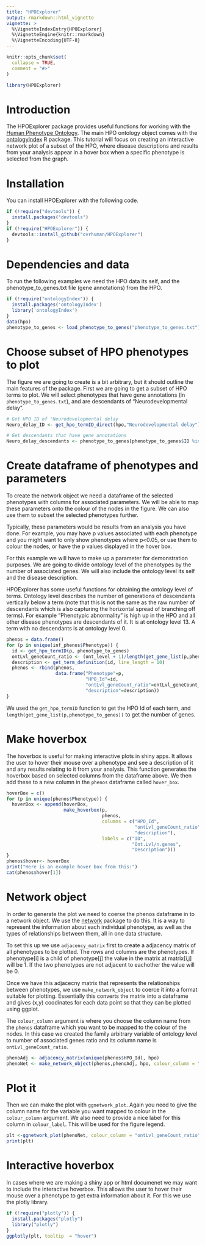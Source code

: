 ```yaml
---
title: "HPOExplorer"
output: rmarkdown::html_vignette
vignette: >
  %\VignetteIndexEntry{HPOExplorer}
  %\VignetteEngine{knitr::rmarkdown}
  %\VignetteEncoding{UTF-8}
---
```


```r
knitr::opts_chunk$set(
  collapse = TRUE,
  comment = "#>"
)
```

```r
library(HPOExplorer)
```

# Introduction 
The HPOExplorer package provides useful functions for working with the [Human Phenotype Ontology](https://hpo.jax.org/app/). The main HPO ontology object comes with the [ontologyIndex](https://CRAN.R-project.org/package=ontologyIndex) R package. This tutorial will focus on creating an interactive network plot of a subset of the HPO, where disease descriptions and results from your analysis appear in a hover box when a specific phenotype is selected from the graph. 

# Installation 
You can install HPOExplorer with the following code.
```r
if (!require("devtools")) {
  install.packages("devtools")
}
if (!require("HPOExplorer")) {
  devtools::install_github("ovrhuman/HPOExplorer")
}
```

# Dependencies and data 
To run the following examples we need the HPO data its self, and the phenotype_to_genes.txt file (gene annotations) from the HPO.

```r
if (!require("ontologyIndex")) {
  install.packages('ontologyIndex')
  library('ontologyIndex')
}
data(hpo)
phenotype_to_genes <- load_phenotype_to_genes("phenotype_to_genes.txt")
```

# Choose subset of HPO phenotypes to plot
The figure we are going to create is a bit arbitrary, but it should outline the main features of the package. First we are going to get a subset of HPO terms to plot. We will select phenotypes that have gene annotations (in `phenotype_to_genes.txt`), and are descendants of "Neurodevelopmental delay". 
```r
# Get HPO ID of "Neurodevelopmental delay
Neuro_delay_ID <- get_hpo_termID_direct(hpo,"Neurodevelopmental delay")

# Get descendants that have gene annotations
Neuro_delay_descendants <- phenotype_to_genes[phenotype_to_genes$ID %in% get_descendants(hpo,Neuro_delay_ID),]
```

# Create dataframe of phenotypes and parameters
To create the network object we need a dataframe of the selected phenotypes with columns for associated parameters. We will be able to map these parameters onto the colour of the nodes in the figure. We can also use them to subset the selected phenotypes further. 

Typically, these parameters would be results from an analysis you have done. For example, you may have p values associated with each phenotype and you might want to only show phenotypes where p<0.05, or use them to colour the nodes, or have the p values displayed in the hover box. 

For this example we will have to make up a parameter for demonstration purposes. We are going to divide ontology level of the phenotypes by the number of associated genes. We will also include the ontology level its self and the disease description.

HPOExplorer has some useful functions for obtaining the ontology level of terms. Ontology level describes the number of generations of descendants vertically below a term (note that this is not the same as the raw number of descendants which is also capturing the horizontal spread of branching off terms). For example "Phenotypic abnormality" is high up in the HPO and all other disease phenotypes are descendants of it. It is at ontology level 13. A term with no descendants is at ontology level 0. 

```r
phenos = data.frame()
for (p in unique(inf_phenos$Phenotype)) {
  id <- get_hpo_termID(p, phenotype_to_genes)
  ontLvl_geneCount_ratio <- (ont_level + 1)/length(get_gene_list(p,phenotype_to_genes))
  description <- get_term_definition(id, line_length = 10)
  phenos <- rbind(phenos,
                  data.frame("Phenotype"=p,
                             "HPO_Id"=id,
                             "ontLvl_geneCount_ratio"=ontLvl_geneCount_ratio,
                             "description"=description))
}
```

We used the `get_hpo_termID` function to get the HPO Id of each term, and `length(get_gene_list(p,phenotype_to_genes))` to get the number of genes. 

# Make hoverbox
The hoverbox is useful for making interactive plots in shiny apps. It allows the user to hover their mouse over a phenotype and see a description of it and any results relating to it from your analysis. This function generates the hoverbox based on selected columns from the dataframe above. We then add these to a new column in the `phenos` dataframe called `hover_box`. 

```r
hoverBox = c()
for (p in unique(phenos$Phenotype)) {
  hoverBox <- append(hoverBox, 
                     make_hoverbox(p,
                                   phenos,
                                   columns = c("HPO_Id",
                                               "ontLvl_geneCount_ratio",
                                               "description"),
                                   labels = c("ID",
                                              "Ont.Lvl/n.genes",
                                              "Description")))
}
phenos$hover<- hoverBox
print("Here is an example hover box from this:")
cat(phenos$hover[1])
```

# Network object
In order to generate the plot we need to coerse the phenos dataframe in to a network object. We use the [network](https://CRAN.R-project.org/package=network) package to do this. It is a way to represent the information about each individual phenotype, as well as the types of relationships between them, all in one data structure. 

To set this up we use `adjacency_matrix` first to create a adjacency matrix of all phenotypes to be plotted. The rows and columns are the phenotypes. If phenotype[i] is a child of phenotype[j] the value in the matrix at matrix[i,j] will be 1. If the two phenotypes are not adjacent to eachother the value will be 0.

Once we have this adjacecny matrix that represents the relationships between phenotypes, we use `make_network_object` to coerce it into a format suitable for plotting. Essentially this converts the matrix into a dataframe and gives (x,y) coodinates for each data point so that they can be plotted using ggplot. 

The `colour_column` argument is where you choose the column name from the `phenos` dataframe which you want to be mapped to the colour of the nodes. In this case we created the family arbitrary variable of ontology level to number of associated genes ratio and its column name is `ontLvl_geneCount_ratio`. 

```r
phenoAdj <- adjacency_matrix(unique(phenos$HPO_Id), hpo)
phenoNet <- make_network_object(phenos,phenoAdj, hpo, colour_column = "ontLvl_geneCount_ratio")
```

# Plot it
Then we can make the plot with `ggnetwork_plot`. Again you need to give the column name for the variable you want mapped to colour in the `colour_column` argument. We also need to provide a nice label for this column in `colour_label`. This will be used for the figure legend. 

```r
plt <-ggnetwork_plot(phenoNet, colour_column = "ontLvl_geneCount_ratio", colour_label = "OntLvl/nGenes")
print(plt)
```


# Interactive hoverbox
In cases where we are making a shiny app or html documenet we may want to include the interactive hoverbox. This allows the user to hover their mouse over a phenotype to get extra information about it. For this we use the plotly library. 

```r
if (!require("plotly")) {
  install.packages("plotly")
  library("plotly")
}
ggplotly(plt, tooltip  = "hover")
```
